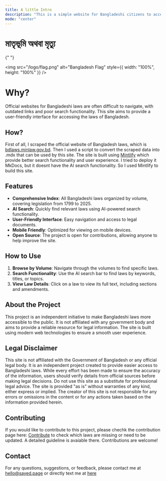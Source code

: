 ```yaml
---
title: A little Intro
description: "This is a simple website for Bangladeshi citizens to access the laws of Bangladesh. It contains all Bangladeshi laws organized by volume, covering legislation from 1799 to 2025. Each volume represents a chronological collection of acts, ordinances, and regulations enacted during specific periods."
mode: "center"
---
```


# মাতৃভূমি অথবা মৃত্যু

{" "}

<img
  src="/logo/flag.png"
  alt="Bangladesh Flag"
  style={{ width: "100%", height: "100%" }}
/>

# Why?

Official websites for Bangladeshi laws are often difficult to navigate, with outdated links and poor search functionality. This site aims to provide a user-friendly interface for accessing the laws of Bangladesh.

## How?

First of all, I scraped the official website of Bangladesh laws, which is [bdlaws.minlaw.gov.bd](http://bdlaws.minlaw.gov.bd/). Then I used a script to convert the scraped data into .mdx that can be used by this site. The site is built using [Mintlify](https://Mintlify.com/) which provide better search functionality and user experience. I tried to deploy it MkDocs, but it doesnt have the AI search functionality. So I used Mintlify to build this site.

## Features

- **Comprehensive Index**: All Bangladeshi laws organized by volume, covering legislation from 1799 to 2025.
- **AI Search**: Quickly find relevant laws using AI-powered search functionality.
- **User-Friendly Interface**: Easy navigation and access to legal documents.
- **Mobile Friendly**: Optimized for viewing on mobile devices.
- **Open Source**: The project is open for contributions, allowing anyone to help improve the site.

## How to Use

1. **Browse by Volume**: Navigate through the volumes to find specific laws.
2. **Search Functionality**: Use the AI search bar to find laws by keywords, titles, or topics.
3. **View Law Details**: Click on a law to view its full text, including sections and amendments.

## About the Project

This project is an independent initiative to make Bangladeshi laws more accessible to the public. It is not affiliated with any government body and aims to provide a reliable resource for legal information. The site is built using modern web technologies to ensure a smooth user experience.

## Legal Disclaimer

This site is not affiliated with the Government of Bangladesh or any official legal body. It is an independent project created to provide easier access to Bangladeshi laws. While every effort has been made to ensure the accuracy of the information, users should verify details from official sources before making legal decisions. Do not use this site as a substitute for professional legal advice. The site is provided "as is" without warranties of any kind, either express or implied. The creator of this site is not responsible for any errors or omissions in the content or for any actions taken based on the information provided herein.

## Contributing

If you would like to contribute to this project, please chechk the contribution page here: [Contribute](/contribute/) to check which laws are missing or need to be updated. A detailed guideline is avaiable there. Contributions are welcome!

## Contact

For any questions, suggestions, or feedback, please contact me at [hello@sayed.page](mailto:hello@sayed.page) or directly text me at [here](https://sayed.page/signal)
